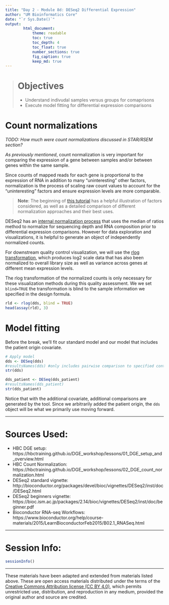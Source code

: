 ```yaml
---
title: "Day 2 - Module 8d: DESeq2 Differential Expression"
author: "UM Bioinformatics Core"
date: "`r Sys.Date()`"
output:
        html_document:
            theme: readable
            toc: true
            toc_depth: 4
            toc_float: true
            number_sections: true
            fig_caption: true
            keep_md: true
---
```


<!--- Allow the page to be wider --->
<style>
    body .main-container {
        max-width: 1200px;
    }
</style>
> # Objectives   
> * Understand indivudal samples versus groups for comaprisons
> * Execute model fitting for differential expression comparisons

# Count normalizations

*TODO: How much were count normalizations discussed in STAR/RSEM section?*

*As  previously mentioned*, count normalization is very important for comparing the expression of a gene between samples and/or between genes within the same sample. 

Since counts of mapped reads for each gene is proportional to the expression of RNA in addition to many “uninteresting” other factors, normalization is the process of scaling raw count values to account for the “uninteresting” factors and ensure expression levels are more comparable. 

> **Note**: The beginning of [this tutorial](https://hbctraining.github.io/DGE_workshop/lessons/02_DGE_count_normalization.html) has a helpful illustration of factors considered, as well as a detailed comparison of different normalization approaches and their best uses. 

DESeq2 has an [internal normalization process](https://genomebiology.biomedcentral.com/articles/10.1186/gb-2010-11-10-r106) that uses the median of ratios method to normalize for sequencing depth and RNA composition prior to differential expression comparisons. However for data exploration and visualizations, it is helpful to generate an object of independently normalized counts. 

For downstream quality control visualization, we will use the [rlog transformation](http://bioconductor.org/packages/devel/bioc/vignettes/DESeq2/inst/doc/DESeq2.html#count-data-transformations), which produces log2 scale data that has also been normalized to overall library size as well as variance across genes at different mean expression levels. 

The rlog transformation of the normalized counts is only necessary for these visualization methods during this quality assessment. We we set `blind=TRUE` the transformation is blind to the sample information we specified in the design formula.
```r
rld <- rlog(dds, blind = TRUE)
head(assay(rld), 3)
```

# Model fitting 

Before the break, we'll fit our standard model and our model that includes the patient origin covariate. 
```r
# Apply model
dds <- DESeq(dds)
#resultsNames(dds) #only includes pairwise comparison to specified control as default but other inforamtion is stored in object
str(dds)
```


```r
dds_patient <- DESeq(dds_patient)
#resultsNames(dds_patient) 
str(dds_patient)
```

Notice that with the additional covariate, additional comparisons are generated by the tool. Since we arbitrarily added the patient origin, the `dds` object will be what we primarily use moving forward.

---

# Sources Used:    
* HBC DGE setup: https://hbctraining.github.io/DGE_workshop/lessons/01_DGE_setup_and_overview.html   
* HBC Count Normalization: https://hbctraining.github.io/DGE_workshop/lessons/02_DGE_count_normalization.html
* DESeq2 standard vignette: http://bioconductor.org/packages/devel/bioc/vignettes/DESeq2/inst/doc/DESeq2.html 
* DESeq2 beginners vignette: https://bioc.ism.ac.jp/packages/2.14/bioc/vignettes/DESeq2/inst/doc/beginner.pdf    
* Bioconductor RNA-seq Workflows: https://www.bioconductor.org/help/course-materials/2015/LearnBioconductorFeb2015/B02.1_RNASeq.html

---

# Session Info:
```r
sessionInfo()
```

---

These materials have been adapted and extended from materials listed above. These are open access materials distributed under the terms of the [Creative Commons Attribution license (CC BY 4.0)](http://creativecommons.org/licenses/by/4.0/), which permits unrestricted use, distribution, and reproduction in any medium, provided the original author and source are credited.